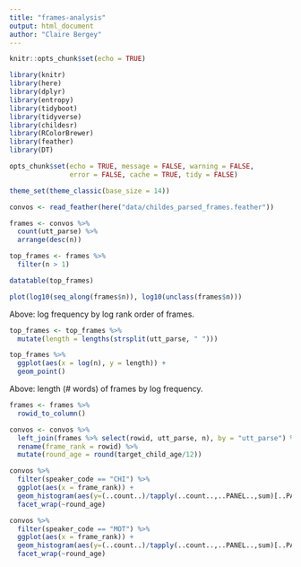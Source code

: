 ```yaml
---
title: "frames-analysis"
output: html_document
author: "Claire Bergey"
---
```


```r
knitr::opts_chunk$set(echo = TRUE)

library(knitr)
library(here)
library(dplyr)
library(entropy)
library(tidyboot)
library(tidyverse)
library(childesr)
library(RColorBrewer)
library(feather)
library(DT)

opts_chunk$set(echo = TRUE, message = FALSE, warning = FALSE, 
               error = FALSE, cache = TRUE, tidy = FALSE)

theme_set(theme_classic(base_size = 14))
```

```r
convos <- read_feather(here("data/childes_parsed_frames.feather"))
```

```r
frames <- convos %>%
  count(utt_parse) %>%
  arrange(desc(n)) 

top_frames <- frames %>%
  filter(n > 1) 

datatable(top_frames)
```

```r
plot(log10(seq_along(frames$n)), log10(unclass(frames$n)))
```

Above: log frequency by log rank order of frames.

```r
top_frames <- top_frames %>%
  mutate(length = lengths(strsplit(utt_parse, " ")))

top_frames %>%
  ggplot(aes(x = log(n), y = length)) +
  geom_point()
```

Above: length (# words) of frames by log frequency.

```r
frames <- frames %>%
  rowid_to_column()

convos <- convos %>%
  left_join(frames %>% select(rowid, utt_parse, n), by = "utt_parse") %>%
  rename(frame_rank = rowid) %>%
  mutate(round_age = round(target_child_age/12))

convos %>%
  filter(speaker_code == "CHI") %>%
  ggplot(aes(x = frame_rank)) +
  geom_histogram(aes(y=(..count..)/tapply(..count..,..PANEL..,sum)[..PANEL..])) +
  facet_wrap(~round_age)

convos %>%
  filter(speaker_code == "MOT") %>%
  ggplot(aes(x = frame_rank)) +
  geom_histogram(aes(y=(..count..)/tapply(..count..,..PANEL..,sum)[..PANEL..])) +
  facet_wrap(~round_age)
```